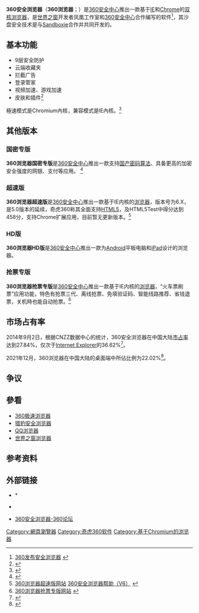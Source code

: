 {{Infobox software
| name                   = 360安全浏览器
| name_ol                = 360 Safety Browser
| title                  = 360安全浏览器
| logo                   = 360 browser.png
| screenshot             = <!-- [[File:|File:]] -->
| caption                = 
| developer              = [[奇虎360|奇虎360]]
| released               = {{Start date|2008|4|30}}（0.9 Beta）
| discontinued           = 
| latest release version = 13.1.5188.0
| latest release date    = {{Start date and age|2022|1|21}}
| latest preview version = 
| latest preview date    = 
| frequently updated     = no
| operating system       = [[Windows_7|Windows 7]]及以上、[[Linux|Linux]]
| size                   = 84.12MB
| programming language   = C++、[[汇编语言|汇编语言]]、[[Javascript|Javascript]]
| language               = 简体中文
| status                 = 运行中
| genre                  = [[网页浏览器|网页浏览器]]
| license                = [[专有软件|专有软件]]、[[免费软件|免费软件]]
| website                = {{URL|https://browser.360.cn}}
}}
{{Infobox software
| name                   = 360手机浏览器
| name_ol                = 
| title                  = 360手机浏览器
| logo                   = <!-- [[File:|File:]] -->
| screenshot = <!-- [[File:|File:]] -->
| caption                = 
| developer              = [[奇虎360|奇虎360]]
| released               = 
| discontinued           = 
| latest release version = 8.2.0.136（Android）、4.0.10（iOS）
| latest release date    = {{Start date and age|2019|03|20|}}（Android）、{{Start date and age|2018|5|17|}}（iOS）
| latest preview version = 8.2.1.136（Android）
| latest preview date    = {{Start date and age|2018|3|29|}}
| frequently updated     = no
| operating system       = [[Android|Android]]、[[iOS|iOS]]
| size                   = 35.3MB
| language               = 简体中文
| status                 = 运行中
| genre                  = [[网页浏览器|网页浏览器]]
| license                = [[专有软件|专有软件]]、[[免费软件|免费软件]]
| website                = {{URL|https://mse.360.cn}}
}}
'''360安全浏览器'''（'''360浏览器'''；{{lang-en|'''360 Safety Browser'''}}）是[[奇虎360|360安全中心]]推出一款基于[[Internet_Explorer|IE]]和[[Google_Chrome|Chrome]]的[[双核浏览器|双核浏览器]]，是[[世界之窗浏览器|世界之窗]]开发者凤凰工作室和[[奇虎|360安全中心]]合作编写的软件<ref>[http://tech.sina.com.cn/i/2008-05-05/14262176141.shtml 360发布安全浏览器] {{Wayback|url=http://tech.sina.com.cn/i/2008-05-05/14262176141.shtml |date=20200907205730 }}{{zh-cn}}</ref>，其沙盘安全技术是与[[Sandboxie|Sandboxie]]合作并共同开发的。

== 基本功能 ==
*9层安全防护
*云端收藏夹
*拦截广告
*登录管家
*视频加速、游戏加速
*皮肤和插件<ref>{{cite web |url=http://safe.it168.com/a2016/0808/2841/000002841314.shtml |title=360浏览器历史记录数据恢复提取方法-IT168 安全专区 |author=厂商投稿 |date=2016-08-08<!-- 11:16--> |editor=成都分站 |department=安全 |website=安全厂商动态 |series= |publisher=IT168 |location=成都 |page=1 |at= |language=zh-Hans |script-title= |trans-title= |type=shtml |format=shtml |archive-url=https://web.archive.org/web/20200907210542/http://safe.it168.com/a2016/0808/2841/000002841314.shtml |archive-date=2020-09-07 |dead-url=no |access-date=2017-03-02 |quote=[[SQLite|Sqlite]]3是一种轻型数据库，目前有多种成熟解析与提取方法，有众多软件可以支持该数据库提取 |ref= |postscript= |subscription= |registration= }}</ref>

極速模式是Chromium內核，兼容模式是IE內核。<ref>{{cite web |url=http://www.panpan.org/htgardenml/ruanyingjianshi/ruanjianzixun/2013/0401/26278.html |title=360安全浏览器6极速模式和兼容模式的切换_盼盼的家园 |author1=万平 |date=2013-04-01 |department=软硬兼施 |website=www.panpan.org |series=软件资讯 |publisher=盼盼的家园 |location= |page=1 |at= |language=zh-Hans |script-title= |trans-title= |type= |format=html |id= |archive-url=https://web.archive.org/web/20170429210434/http://panpan.org/htgardenml/ruanyingjianshi/ruanjianzixun/2013/0401/26278.html |archive-date=2017-04-29 |dead-url=no |access-date=2017-05-06 |quote=http://www.panpan.org/jh2012uploads/allimg/130401/1-130401004559350.jpg |ref= |postscript= |subscription= |registration= }}</ref>

== 其他版本 ==
=== 国密专版 ===
'''360浏览器国密专版'''是[[奇虎360|360安全中心]]推出一款支持[[商用密码|国产密码算法]]、具备更高的加密安全强度的网银、支付等应用。
<ref>{{cite web |url=http://science.china.com.cn/2015-09/28/content_8267880.htm |title=360发布国内首款支持国家自主密码算法浏览器 |publisher=中国网 |date=2015-09-28 |accessdate=2015-09-28 |language=zh-hans |archive-date=2020-09-07 |archive-url=https://web.archive.org/web/20200907205125/http://science.china.com.cn/2015-09/28/content_8267880.htm |dead-url=no }}</ref>

=== 超速版 ===
'''360浏览器超速版'''是[[奇虎360|360安全中心]]推出一款基于IE内核的[[浏览器|浏览器]]，版本号为6.X，是5.0版本的延续，奇虎360称其全面支持[[HTML5|HTML5]]，及HTML5Test中得分达到458分，支持Chrome扩展应用，目前暂无更新版本。<ref>[http://se.360.cn/v6/ 360浏览器超速版网站] {{Wayback|url=http://se.360.cn/v6/ |date=20200807160851 }}{{zh-cn}}[http://se.360.cn/v6/help/ 360安全浏览器帮助（V6）] {{Wayback|url=http://se.360.cn/v6/help/ |date=20200618182949 }}{{zh-cn}}</ref>

=== HD版 ===
'''360浏览器HD版'''是[[奇虎360|360安全中心]]推出一款为[[Android|Android]]平板电脑和[[iPad|iPad]]设计的浏览器。

=== 抢票专版 ===
'''360浏览器抢票专版'''是[[奇虎360|360安全中心]]推出一款基于IE内核的[[浏览器|浏览器]]，“火车票刷票”应用功能，特色有抢票三代、离线抢票、免填验证码、智能线路推荐、省钱退票，关机時也能自动抢票。<ref>[http://12306.360.cn/ 360浏览器抢票专版网站] {{Wayback|url=http://12306.360.cn/ |date=20200803113143 }}{{zh-cn}}</ref>

== 市场占有率 ==
2014年9月2日，根据CNZZ数据中心的统计，360安全浏览器在中国大陆[[市場佔有率|市占率]]达到27.84%，仅次于[[Internet_Explorer|Internet Explorer]]的36.62%<ref>{{Cite web |url=http://brow.data.cnzz.com/ |title=CNZZ网民信息平台 - 浏览器市场占有率 |accessdate=2016-04-04 |archive-date=2016-03-30 |archive-url=https://web.archive.org/web/20160330033935/http://brow.data.cnzz.com/ |dead-url=yes }}</ref>。

2021年12月，360浏览器在中国大陆的桌面端中所佔比例为22.02%<ref>{{Cite web|url=https://gs.statcounter.com/browser-market-share/desktop/china#monthly-202112-202112-bar|title=Desktop Browser Market Share China Dec 2021|website=[[StatCounter|StatCounter]]|date=2022-01-01|accessdate=2022-03-01|archive-date=2022-03-01|archive-url=https://web.archive.org/web/20220301043509/https://gs.statcounter.com/browser-market-share/desktop/china#monthly-202112-202112-bar}}</ref>。

==争议==
{{main|对奇虎360的争议#浏览器工具纠纷|l1=对360安全浏览器的争议}}

==參看==
*[[360极速浏览器|360极速浏览器]]
*[[猎豹安全浏览器|猎豹安全浏览器]]
*[[QQ浏览器|QQ浏览器]]
*[[世界之窗浏览器|世界之窗浏览器]]

== 参考资料 ==
{{reflist|2}}

== 外部链接 ==
*{{zh-cn}}*{{Official website|https://browser.360.cn}}
*{{zh-cn}}{{sinaweibo|360se}}
*{{zh-cn}}[https://bbs.360.cn/forum-141-1.html 360安全浏览器-360论坛]{{Wayback|url=https://bbs.360.cn/forum.php?mod=forumdisplay&fid=141 |date=20160422124304 }}

{{奇虎}}
{{Web browser}}

[[Category:網頁瀏覽器|Category:網頁瀏覽器]]
[[Category:奇虎360软件|Category:奇虎360软件]]
[[Category:基于Chromium的浏览器|Category:基于Chromium的浏览器]]
